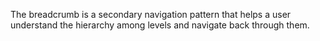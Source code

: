 The breadcrumb is a secondary navigation pattern that helps a user understand the hierarchy among levels and navigate back through them.

<!--

```js
import { Breadcrumb, BreadcrumbItem, BreadcrumbHome } from '@wfp/ui';
```

```js
<Breadcrumb>
  <BreadcrumbItem>
    <a href="/#">
      <BreadcrumbHome />
    </a>
  </BreadcrumbItem>
  <BreadcrumbItem href="#">Breadcrumb 2</BreadcrumbItem> // Regular link
  <BreadcrumbItem>
    <NavLink to="link">Using NavLink</NavLink>
  </BreadcrumbItem>{' '}
  // Using a custom link with react-router
  <BreadcrumbItem disableLink>Breadcrumb 3</BreadcrumbItem> // disable link
</Breadcrumb>
```

-->
